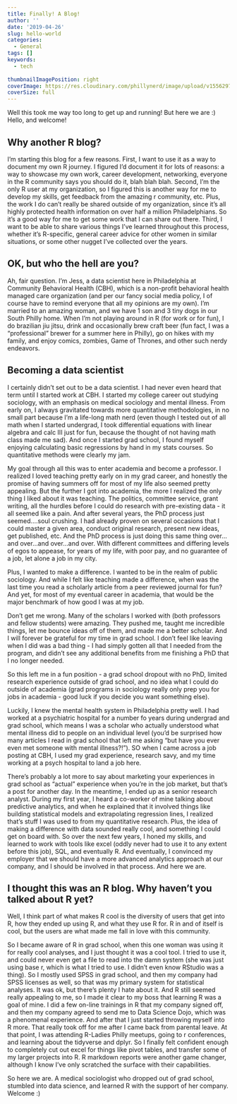 ```yaml
---
title: Finally! A Blog!
author: ''
date: '2019-04-26'
slug: hello-world
categories:
  - General
tags: []
keywords:
  - tech
  
thumbnailImagePosition: right
coverImage: https://res.cloudinary.com/phillynerd/image/upload/v1556297174/FaminConnecticut2018_uradfx.jpg
coverSize: full
---
```


Well this took me way too long to get up and running! But here we are :) Hello, and welcome!

## Why another R blog?
I'm starting this blog for a few reasons.  First, I want to use it as a way to document my own R journey.  I figured I'd document it for lots of reasons: a way to showcase my own work, career development, networking, everyone in the R community says you should do it, blah blah blah.  Second, I'm the only R user at my organization, so I figured this is another way for me to develop my skills, get feedback from the amazing r community, etc. Plus, the work I do can't really be shared outside of my organization, since it's all highly protected health information on over half a million Philadelphians.  So it's a good way for me to get some work that I can share out there.  Third, I want to be able to share various things I've learned throughout this process, whether it's R-specific, general career advice for other women in similar situations, or some other nugget I've collected over the years. 

## OK, but who the hell are you?
Ah, fair question.  I'm Jess, a data scientist here in Philadelphia at Community Behavioral Health (CBH), which is a non-profit behavioral health managed care organization (and per our fancy social media policy, I of course have to remind everyone that all my opinions are my own).  I'm married to an amazing woman, and we have 1 son and 3 tiny dogs in our South Philly home.  When I'm not playing around in R (for work or for fun), I do brazilian jiu jitsu, drink and occasionally brew craft beer (fun fact, I was a "professional" brewer for a summer here in Philly), go on hikes with my family, and enjoy comics, zombies, Game of Thrones, and other such nerdy endeavors.

## Becoming a data scientist
I certainly didn't set out to be a data scientist.  I had never even heard that term until I started work at CBH.  I started my college career out studying sociology, with an emphasis on medical sociology and mental illness.  From early on, I always gravitated towards more quantitative methodologies, in no small part because I'm a life-long math nerd (even though I tested out of all math when I started undergrad, I took differential equations with linear algebra and calc III just for fun, because the thought of not having math class made me sad).  And once I started grad school, I found myself enjoying calculating basic regressions by hand in my stats courses. So quantitative methods were clearly my jam.

My goal through all this was to enter academia and become a professor.  I realized I loved teaching pretty early on in my grad career, and honestly the promise of having summers off for most of my life also seemed pretty appealing. But the further I got into academia, the more I realized the only thing I liked about it was teaching.  The politics, committee service, grant writing, all the hurdles before I could do research with pre-existing data - it all seemed like a pain.  And after several years, the PhD process just seemed....soul crushing.  I had already proven on several occasions that I could master a given area, conduct original research, present new ideas, get published, etc.  And the PhD process is just doing this same thing over...and over...and over...and over. With different committees and differing levels of egos to appease, for years of my life, with poor pay, and no guarantee of a job, let alone a job in my city.  

Plus, I wanted to make a difference.  I wanted to be in the realm of public sociology. And while I felt like teaching made a difference, when was the last time you read a scholarly article from a peer reviewed journal for fun? And yet, for most of my eventual career in academia, that would be the major benchmark of how good I was at my job.

Don't get me wrong.  Many of the scholars I worked with (both professors and fellow students) were amazing.  They pushed me, taught me incredible things, let me bounce ideas off of them, and made me a better scholar. And I will forever be grateful for my time in grad school.  I don't feel like leaving when I did was a bad thing - I had simply gotten all that I needed from the program, and didn't see any additional benefits from me finishing a PhD that I no longer needed.  

So this left me in a fun position - a grad school dropout with no PhD, limited research experience outside of grad school, and no idea what I could do outside of academia (grad programs in sociology really only prep you for jobs in academia - good luck if you decide you want something else).

Luckily, I knew the mental health system in Philadelphia pretty well.  I had worked at a psychiatric hospital for a number fo years during undergrad and grad school, which means I was a scholar who actually understood what mental illness did to people on an individual level (you'd be surprised how many articles I read in grad school that left me asking "but have you ever even met someone with mental illness?!").  SO when I came across a job posting at CBH, I used my grad experience, research savy, and my time working at a psych hospital to land a job here.  

There's probably a lot more to say about marketing your experiences in grad school as "actual" experience when you're in the job market, but that's a post for another day. In the meantime, I ended up as a senior research analyst. During my first year, I heard a co-worker of mine talking about predictive analytics, and when he explained that it involved things like building statistical models and extrapolating regression lines, I realized that's stuff I was used to from my quantitative research. Plus, the idea of making a difference with data sounded really cool, and something I could get on board with. So over the next few years, I honed my skills, and learned to work with tools like excel (oddly never had to use it to any extent before this job), SQL, and eventually R. And eventually, I convinced my employer that we should have a more advanced analytics approach at our company, and I should be involved in that process. And here we are. 

## I thought this was an R blog. Why haven't you talked about R yet?
Well, I think part of what makes R cool is the diversity of users that get into R, how they ended up using R, and what they use R for.  R in and of itself is cool, but the users are what made me fall in love with this community. 

So I became aware of R in grad school, when this one woman was using it for really cool analyses, and I just thought it was a cool tool.  I tried to use it, and could never even get a file to read into the damn system (she was just using base r, which is what I tried to use. I didn't even know RStudio was a thing).  So I mostly used SPSS in grad school, and then my company had SPSS licenses as well, so that was my primary system for statistical analyses. It was ok, but there's plenty I hate about it.  And R still seemed really appealing to me, so I made it clear to my boss that learning R was a goal of mine.  I did a few on-line trainings in R that my company signed off, and then my company agreed to send me to Data Science Dojo, which was a phenomenal experience.  And after that I just started throwing myself into R more.  That really took off for me after I came back from parental leave. At that point, I was attending R-Ladies Philly meetups, going to r conferences, and learning about the tidyverse and dplyr.  So I finally felt confident enough to completely cut out excel for things like pivot tables, and transfer some of my larger projects into R.  R markdown reports were another game changer, although I know I've only scratched the surface with their capabilities. 

So here we are.  A medical sociologist who dropped out of grad school, stumbled into data science, and learned R with the support of her company.  Welcome :)

